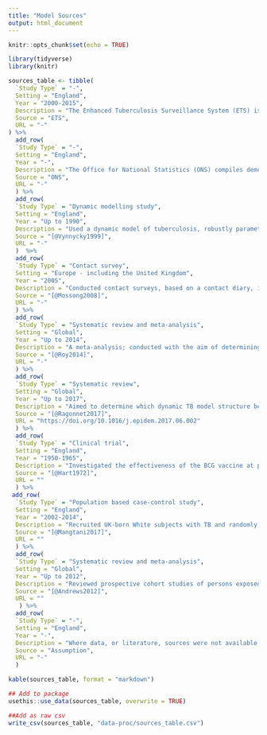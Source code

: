 ```yaml
---
title: "Model Sources"
output: html_document
---
```



```r
knitr::opts_chunk$set(echo = TRUE)
```

```r
library(tidyverse)
library(knitr)
```

```r
sources_table <- tibble(
  `Study Type` = "-",
  Setting = "England",
  Year = "2000-2015",
  Description = "The Enhanced Tuberculosis Surveillance System (ETS) is a robust national data collection system that collects demographic and microbiological data on all notified cases in England.",
  Source = "ETS",
  URL = "-"
) %>% 
  add_row(
  `Study Type` = "-",
  Setting = "England",
  Year = "-",
  Description = "The Office for National Statistics (ONS) compiles demographic, health, enconomic, and social data for the United Kingdom",
  Source = "ONS",
  URL = "-"
  ) %>% 
  add_row(
  `Study Type` = "Dynamic modelling study",
  Setting = "England",
  Year = "Up to 1990",
  Description = "Used a dynamic model of tuberculosis, robustly parameterised to the available evidence and including realistic population demographics to estimate the effective contact rate of TB over time until the 1990's in the UK born white male population.",
  Source = "[@Vynnycky1999]",
  URL = "-"
  )  %>% 
  add_row(
  `Study Type` = "Contact survey",
  Setting = "Europe - including the United Kingdom",
  Year = "2005",
  Description = "Conducted contact surveys, based on a contact diary, in multiple European countries. Contacts were stratified by age and type of contact. In the United Kingdom over a thousand people were surveyed.",
  Source = "[@Mossong2008]",
  URL = "-"
  ) %>% 
  add_row(
  `Study Type` = "Systematic review and meta-analysis",
  Setting = "Global",
  Year = "Up to 2014",
  Description = "A meta-analysis; conducted with the aim of determining whether BCG vaccination protects against tuberculosis infection as assessed by interferon $\\gamma$ release assays (IGRA) in children. Estimated both protection from initial latent infection and active TB disease.",
  Source = "[@Roy2014]",
  URL = "-"
  ) %>% 
  add_row(
  `Study Type` = "Systematic review",
  Setting = "Global",
  Year = "Up to 2017",
  Description = "Aimed to determine which dynamic TB model structure best captured the observed activation dynamics of TB. Identified 6 different commonly used model structures and compared them by fitting to activation data from the Netherlands and Australia.",
  Source = "[@Ragonnet2017]",
  URL = "https://doi.org/10.1016/j.epidem.2017.06.002"
  ) %>% 
  add_row(
  `Study Type` = "Clinical trial",
  Setting = "England",
  Year = "1950-1965",
  Description = "Investigated the effectiveness of the BCG vaccine at preventing TB disease when given at what as then school-leaving age. Followed the cohort over 15 years and estimated the effectiveness of the BCG vaccine in 2.5 year intervals from vaccination.",
  Source = "[@Hart1972]",
  URL = ""
  ) %>% 
 add_row(
  `Study Type` = "Population based case-control study",
  Setting = "England",
  Year = "2002-2014",
  Description = "Recruited UK-born White subjects with TB and randomly sampled White community controls. Cox regression was used to adjusted for known confounders and the effectiveness of the BCG vaccine was estimated from 10 years after vaccination until 30 years after vaccinaton.",
  Source = "[@Mangtani2017]",
  URL = ""
  ) %>%
  add_row(
  `Study Type` = "Systematic review and meta-analysis",
  Setting = "Global",
  Year = "Up to 2012",
  Description = "Reviewed prospective cohort studies of persons exposed to individuals with infectious TB. Only included studies that were published before the widespread treatment of latent TB. Aimed to estimate the reduction in re-infection for latent TB cases.",
  Source = "[@Andrews2012]",
  URL = ""
   ) %>% 
  add_row(
  `Study Type` = "-",
  Setting = "England",
  Year = "-",
  Description = "Where data, or literature, sources were not available assumed values were used based on expert opinion",
  Source = "Assumption",
  URL = "-"
  )
```


```r
kable(sources_table, format = "markdown")
```


```r
## Add to package
usethis::use_data(sources_table, overwrite = TRUE)

##Add as raw csv
write_csv(sources_table, "data-proc/sources_table.csv")
```

